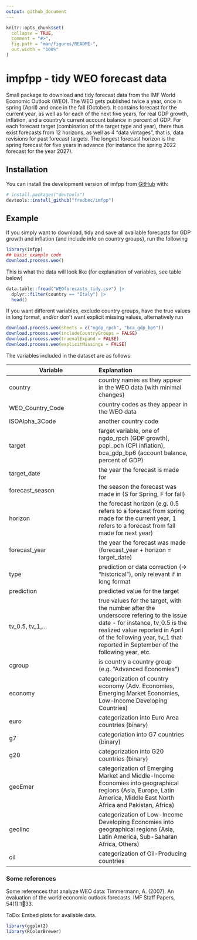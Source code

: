 ```yaml
---
output: github_document
---
```


<!-- README.md is generated from README.Rmd. Please edit that file -->

```r
knitr::opts_chunk$set(
  collapse = TRUE,
  comment = "#>",
  fig.path = "man/figures/README-",
  out.width = "100%"
)
```

# impfpp - tidy WEO forecast data 

<!-- badges: start -->
<!-- badges: end -->

Small package to download and tidy forecast data from the IMF World Economic Outlook (WEO). The WEO gets published twice a year, once in spring (April) and once in the fall (October). It contains forecast for the current year, as well as for each of the next five years, for real GDP growth, inflation, and a country's current account balance in percent of GDP. For each forecast target (combination of the target type and year), there thus exist forecasts from 12 horizons, as well as 4 "data vintages", that is, data revisions for past forecast targets.
The longest forecast horizon is the spring forecast for five years in advance (for instance the spring 2022 forecast for the year 2027).

## Installation

You can install the development version of imfpp from [GitHub](https://github.com/) with:

``` r
# install.packages("devtools")
devtools::install_github("fredbec/imfpp")
```

## Example

If you simply want to download, tidy and save all available forecasts for GDP growth and inflation (and include info on country groups), run the following
```r
library(imfpp)
## basic example code
download.process.weo()
```

This is what the data will look like (for explanation of variables, see table below)
```r
data.table::fread("WEOforecasts_tidy.csv") |>
  dplyr::filter(country == "Italy") |>
  head()
```


If you want different variables, exclude country groups, have the true values in long format, and/or don't want explicit missing values, alternatively run

```r
download.process.weo(sheets = c("ngdp_rpch", "bca_gdp_bp6"))
download.process.weo(includeCountryGroups = FALSE)
download.process.weo(truevalExpand = FALSE)
download.process.weo(explicitMissings = FALSE)
```

The variables included in the dataset are as follows:

| Variable      | Explanation           |
| ------------- |:------------- |
| country       | country names as they appear in the WEO data (with minimal changes) |
| WEO_Country_Code      | country codes as they appear in the WEO data     |
| ISOAlpha_3Code | another country code     |
| target        | target variable, one of ngdp_rpch (GDP growth), pcpi_pch (CPI inflation), bca_gdp_bp6 (account balance, percent of GDP) |
| target_date | the year the forecast is made for |
| forecast_season | the season the forecast was made in (S for Spring, F for fall) |
| horizon | the forecast horizon (e.g. 0.5 refers to a forecast from spring made for the current year, 1 refers to a forecast from fall made for next year) |
| forecast_year | the year the forecast was made (forecast_year + horizon = target_date) |
| type | prediction or data correction (-> "historical"), only relevant if in long format |
| prediction | predicted value for the target |
| tv_0.5, tv_1,... | true values for the target, with the number after the underscore refering to the issue date - for instance, tv_0.5 is the realized value reported in April of the following year, tv_1 that reported in September of the following year, etc.  |
| cgroup | is country a country group (e.g. "Advanced Economies")|
| economy | categorization of country economy (Adv. Economies, Emerging Market Economies, Low-Income Developing Countries) |
| euro | categorization into Euro Area countries (binary) |
| g7 | categoriation into G7 countries (binary) |
| g20 | categorization into G20 countries (binary) |
| geoEmer | categorization of Emerging Market and Middle-Income Economies into geographical regions (Asia, Europe, Latin America, Middle East North Africa and Pakistan, Africa) |
| geolInc | categorization of Low-Income Developing Economies into geographical regions (Asia, Latin America, Sub-Saharan Africa, Others) |
| oil | categorization of Oil-Producing countries |


### Some references 
Some references that analyze WEO data:
Timmermann, A. (2007). An evaluation of the world economic outlook forecasts. IMF Staff Papers, 54(1):133.



ToDo: Embed plots for available data.
```r
library(ggplot2)
library(RColorBrewer)
```


